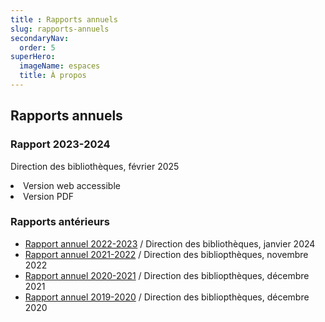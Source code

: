 ```yaml
---
title : Rapports annuels
slug: rapports-annuels
secondaryNav:
  order: 5
superHero:
  imageName: espaces
  title: À propos
---
```



## Rapports annuels

### Rapport 2023-2024

Direction des bibliothèques, février 2025

<Liste variant="fleche">
    <li><Link to="https://www.bib.umontreal.ca/publications/rapport-annuel-2023-2024/index.htm">Version web accessible</Link></li>
    <li><Link to="/a-propos/rapport-annuel-2023-24.pdf">Version PDF</Link></li>
  </Liste>

### Rapports antérieurs

- [Rapport annuel 2022-2023](https://www.bib.umontreal.ca/publications/rapport-annuel-2022-2023/index.htm) / Direction des bibliothèques, janvier 2024
- [Rapport annuel 2021-2022](https://www.bib.umontreal.ca/publications/rapport-annuel-2021-2022/index.htm) / Direction des bibliopthèques, novembre 2022
- [Rapport annuel 2020-2021](https://www.bib.umontreal.ca/publications/rapport-annuel-2020-2021/index.htm) / Direction des bibliopthèques, décembre 2021
- [Rapport annuel 2019-2020](https://www.bib.umontreal.ca/publications/rapport-annuel-2019-2020/index.htm) / Direction des bibliopthèques, décembre 2020
